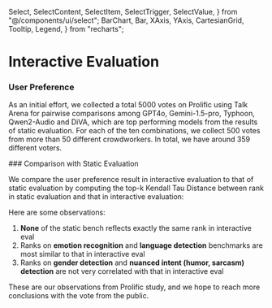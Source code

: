 
  Select,
  SelectContent,
  SelectItem,
  SelectTrigger,
  SelectValue,
} from "@/components/ui/select";
  BarChart,
  Bar,
  XAxis,
  YAxis,
  CartesianGrid,
  Tooltip,
  Legend,
} from "recharts";


# Interactive Evaluation

### User Preference

As an initial effort, we collected a total 5000 votes on Prolific using Talk Arena for pairwise comparisons among GPT4o,
Gemini-1.5-pro, Typhoon, Qwen2-Audio and DiVA, which are top performing models from the results of static evaluation.
For each of the ten combinations, we collect 500 votes from more than 50 different crowdworkers. In total, we have around 359 different voters.

<ModelComparisonChart />
### Comparison with Static Evaluation

We compare the user preference result in interactive evaluation to that of static evaluation by computing the top-k Kendall Tau Distance between rank in static evaluation and that in interactive evaluation:

<KendallTauDistanceChart />

Here are some observations:

1. **None** of the static bench reflects exactly the same rank in interactive eval
2. Ranks on **emotion recognition** and **language detection** benchmarks are most similar to that in interactive eval
3. Ranks on **gender detection** and **nuanced intent (humor, sarcasm) detection** are not very correlated with that in interactive eval

These are our observations from Prolific study, and we hope to reach more conclusions with the vote from the public.
